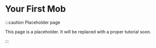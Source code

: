 # Your First Mob

:::caution Placeholder page

This page is a placeholder. It will be replaced with a proper tutorial soon.

:::
